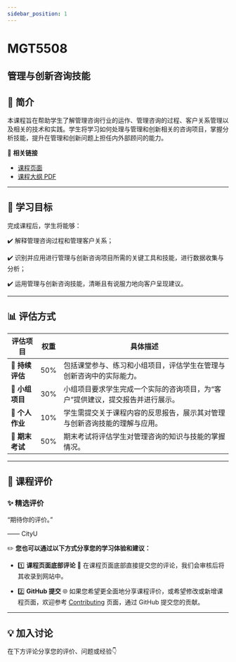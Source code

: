 ```yaml
---
sidebar_position: 1
---
```


# MGT5508
## 管理与创新咨询技能

## **📘 简介**
本课程旨在帮助学生了解管理咨询行业的运作、管理咨询的过程、客户关系管理以及相关的技术和实践。学生将学习如何处理与管理和创新相关的咨询项目，掌握分析技能，提升在管理和创新问题上担任内外部顾问的能力。

🔗 **相关链接**
- [课程页面](https://www.cityu.edu.hk/catalogue/pg/202526/course/MGT5508.htm)
- [课程大纲 PDF](https://www.cityu.edu.hk/catalogue/pg/202526/course/MGT5508.pdf)

---

## **🎯 学习目标**

完成课程后，学生将能够：

✔️ 解释管理咨询过程和管理客户关系；

✔️ 识别并应用进行管理与创新咨询项目所需的关键工具和技能，进行数据收集与分析；

✔️ 运用管理与创新咨询技能，清晰且有说服力地向客户呈现建议。

---

## **📊 评估方式**

| **评估项目**           | **权重** | **具体描述**                                                                                       |
|-----------------------|---------|---------------------------------------------------------------------------------------------------|
| **📄 持续评估**        | 50%     | 包括课堂参与、练习和小组项目，评估学生在管理与创新咨询中的实际能力。                            |
| **📄 小组项目**        | 30%     | 小组项目要求学生完成一个实际的咨询项目，为“客户”提供建议，提交报告并进行展示。               |
| **📄 个人作业**        | 10%     | 学生需提交关于课程内容的反思报告，展示其对管理与创新咨询技能的理解与应用。                      |
| **📝 期末考试**        | 50%     | 期末考试将评估学生对管理咨询的知识与技能的掌握情况。                                            |

---

## **💬 课程评价**

### ✨ **精选评价**
<div className={commentStyles.commentBox}>
    <p className={commentStyles.commentText}>
        “期待你的评价。”
    </p>
    <p className={commentStyles.commentAuthor}>—— CityU</p>
</div>

✏️ **您也可以通过以下方式分享您的学习体验和建议：**

- 1️⃣ **课程页面底部评论**
💬 在课程页面底部直接提交您的评论，我们会审核后将其收录到网站中。

- 2️⃣ **GitHub 提交**
🌐 如果您希望更全面地分享课程评价，或希望修改或新增课程页面，欢迎参考 [Contributing](/contributing) 页面，通过 GitHub 提交您的贡献。


---

## **💡 加入讨论**

在下方评论分享您的评价、问题或经验👇
<Utterances />